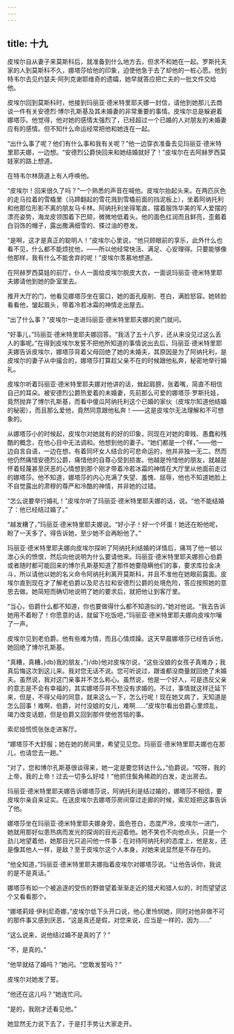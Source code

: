 ```yaml
---
---
---
```

title: 十九
---




皮埃尔自从妻子来莫斯科后，就准备到什么地方去，但求不和她在一起。罗斯托夫家的人到莫斯科不久，娜塔莎给他的印象，迫使他急于去了却他的一桩心愿。他到特韦尔去见约瑟夫·阿列克谢耶维奇的遗孀，她早就答应把亡夫的一批文件交给他。

皮埃尔回到莫斯科时，他接到玛丽亚·德米特里耶夫娜一封信，请他到她那儿去商谈一件有关安德烈·博尔孔斯基及其未婚妻的非常重要的事情。皮埃尔总是躲避着娜塔莎。他觉得，他对她的感情太强烈了，已经超过一个已婚的人对朋友的未婚妻应有的感情。但不知什么命运经常把他和她连在一起。

“出什么事了呢？他们有什么事和我有关呢？”他一边穿衣准备去见玛丽亚·德米特里耶夫娜，一边想。“安德烈公爵快回来和她结婚就好了！”皮埃尔在去阿赫罗西莫娃家的路上想道。

在特韦尔林荫道上有人呼唤他。

“皮埃尔！回来很久了吗？”一个熟悉的声音在喊他。皮埃尔抬起头来。在两匹灰色的走马拉着的雪橇里（马蹄翻起的雪花溅到雪橇前面的挡泥板上），坐着阿纳托利和他那位形影不离的朋友马卡林。阿纳托利坐得笔直，摆着服饰华美的军人爱摆的漂亮姿势，海龙皮领围着下巴颏，微微地低着头。他的面色红润而且鲜亮，歪戴着白羽饰的帽子，露出撒满细雪的、搽过油的卷发。

“是啊，这才是真正的聪明人！”皮埃尔心里说，“他只顾眼前的享乐，此外什么也看不见，什么都不能烦扰他，——所以他经常快活、满足、心安理得。只要能够像他那样，我有什么不能舍弃的呢！”皮埃尔羡慕地想道。

在阿赫罗西莫娃的前厅，仆人一面给皮埃尔脱皮大衣，一面说玛丽亚·德米特里耶夫娜请他到她的卧室里去。

推开大厅的门，他看见娜塔莎坐在窗口，她的面孔瘦削、苍白，满脸怒容。她转脸看看他，皱起眉头，带着冷若冰霜的神情走出屋去。

“出了什么事？”皮埃尔一走进玛丽亚·德米特里耶夫娜的房门就问。

“好事儿，”玛丽亚·德米特里耶夫娜回答。“我活了五十八岁，还从来没见过这么丢人的事呢。”在得到皮埃尔发誓不把他所知道的事情说出去后，玛丽亚·德米特里耶夫娜告诉皮埃尔，娜塔莎背着父母回绝了她的未婚夫，其原因是为了阿纳托利，是皮埃尔的妻子从中撮合的，娜塔莎打算趁父亲不在的时候跟他私奔，秘密地举行婚礼。

皮埃尔听着玛丽亚·德米特里耶夫娜对他讲的话，耸起肩膀，张着嘴，简直不相信自己的耳朵。被安德烈公爵热爱着的未婚妻，先前那么可爱的娜塔莎·罗斯托娃，竟然抛弃了博尔孔斯基，而看中傻瓜阿纳托利这个已婚的家伙（皮埃尔知道他结婚的秘密），而且那么爱他，竟然同意跟他私奔！——这是皮埃尔无法理解和不可想象的。

从娜塔莎小的时候起，皮埃尔对她就有的好的印象，同现在对她的卑贱、愚蠢和残酷的概念，在他心目中无法调和。他想到他的妻子。“她们都是一个样，”——他一边自言自语，一边在想，有着同坏女人结合的可悲命运的，他并非独一无二。然而他仍然痛惜安德烈公爵，痛惜他的自尊心受到损害。他越是怜惜他的朋友，就越是怀着轻蔑甚至厌恶的心情想到那个刚才带着冷若冰霜的神情在大厅里从他面前走过的娜塔莎。他不知道，娜塔莎的内心充满了失望、羞愧、屈辱，他也不知道她脸上不自觉露出的肃穆的尊严和冷酷的神情，并非她的过错。

“怎么说要举行婚礼！”皮埃尔听了玛丽亚·德米特里耶夫娜的话，说。“他不能结婚了：他已经结过婚了。”

“越发糟了，”玛丽亚·德米特里耶夫娜说。“好小子！好一个坏蛋！她还在盼他呢，盼了一天多了。得告诉她，至少她不会再盼他了。”

玛丽亚·德米特里耶夫娜向皮埃尔探听了阿纳托利结婚的详情后，痛骂了他一顿以泄心头的愤恨，然后向他说明为什么要请他来。玛丽亚·德米特里耶夫娜担心伯爵或者随时都可能回来的博尔孔斯基知道了那件她要隐瞒他们的事，要求库拉金决斗，所以请他以她的名义命令阿纳托利离开莫斯科，并且不准他在她眼前露面。皮埃尔直到现在才了解老伯爵以及尼古拉和安德烈公爵的处境危险，答应按照她的意思去做。她简短而确切地说明了她的要求后，就把他让到客厅里。

“当心，伯爵什么都不知道，你也要做得什么都不知道似的，”她对他说。“我去告诉她用不着盼了！你愿意的话，就留下吃饭吧，”玛丽亚·德米特里耶夫娜向皮埃尔嚷了一声。

皮埃尔见到老伯爵。他有些难为情，而且心情烦躁。这天早晨娜塔莎已经告诉他，她回绝了博尔孔斯基。

“真糟，真糟，}db}我的朋友，”}/db}他对皮埃尔说，“这些没娘的女孩子真难办；我真后悔这次到这儿来。我对您无话不说。您可听说过，跟谁都没商量就回绝了未婚夫。虽然说，我对这门亲事并不怎么称心。虽然说，他是一个好人，可是违反父亲的意志是不会有幸福的，其实娜塔莎并不愁没有求婚的。不过，事情就这样迁延下来，但是，不得父母的同意，就来这么一下，怎么行呢！现在她又病了，天知道是怎么回事！难啊，伯爵，对付没娘的女儿，难啊……”皮埃尔看出伯爵心里烦乱，竭力改变话题，但是伯爵又回到那件使他苦恼的事。

索尼娅慌慌张张走进客厅。

“娜塔莎不大舒服；她在她的房间里，希望见见您。玛丽亚·德米特里耶夫娜也在那儿，也请您去一趟。”

“对了，您和博尔孔斯基很谈得来，她一定是要您转达什么，”伯爵说。“哎呀，我的上帝，我的上帝！过去一切多么好哇！”他抓住鬓角稀疏的白发，走出房去。

玛丽亚·德米特里耶夫娜告诉娜塔莎说，阿纳托利是结过婚的，娜塔莎不相信，要皮埃尔亲自来证实。在送皮埃尔去娜塔莎房间穿过走廊的时候，索尼娅把这事告诉了他。

娜塔莎坐在玛丽亚·德米特里耶夫娜身旁，面色苍白，态度严冷，皮埃尔一进门，她就用那好似患热病而发光的探询的目光迎着他。她不笑也不向他点头，只是一个劲儿地望着他，她那目光只追问他一件事：在对待阿纳托利的态度上，他是友，还是像其他人一样，是敌？至于皮埃尔这个人本身，对她来说显然是不存在的。

“他全知道，”玛丽亚·德米特里耶夫娜指着皮埃尔对娜塔莎说。“让他告诉你，我说的是不是真话。”

娜塔莎有如一个被追逐的受伤的野兽望着渐渐走近的猎犬和猎人似的，时而望望这个又看看那个。

“娜塔莉娅·伊利尼奇娜，”皮埃尔低下头开口说，他心里怜悯她，同时对他非做不可的那件事又感到厌恶，“这是真还是假，对您来说，应当是一样的，因为……”

“这么说来，说他结过婚不是真的了？”

“不，是真的。”

“他早就结了婚吗？”她问。“您敢发誓吗？”

皮埃尔对她发了誓。

“他还在这儿吗？”她连忙问。

“是的，我刚才还看见他。”

她显然无力说下去了，于是打手势让大家走开。